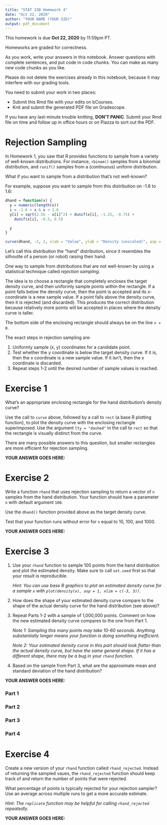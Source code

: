 ```yaml
---
title: "STAT 33B Homework 4"
date: "Oct 22, 2020"
author: "YOUR NAME (YOUR SID)"
output: pdf_document
---
```


This homework is due __Oct 22, 2020__ by 11:59pm PT.

Homeworks are graded for correctness. 

As you work, write your answers in this notebook. Answer questions with
complete sentences, and put code in code chunks. You can make as many new code
chunks as you like.

Please do not delete the exercises already in this notebook, because it may
interfere with our grading tools.

You need to submit your work in two places:

* Submit this Rmd file with your edits on bCourses.
* Knit and submit the generated PDF file on Gradescope.

If you have any last-minute trouble knitting, **DON'T PANIC**. Submit your Rmd
file on time and follow up in office hours or on Piazza to sort out the PDF.


Rejection Sampling
==================

In Homework 1, you saw that R provides functions to sample from a variety of
well-known distributions. For instance, `rbinom()` samples from a binomial
distribution, and `runif()` samples from a (continuous) uniform distribution.

What if you want to sample from a distribution that's not well-known?

For example, suppose you want to sample from this distribution on -1.6 to 1.6:
```r
dhand = function(x) {
  y = numeric(length(x))
  i = -1.6 < x & x < 1.6
  y[i] = sqrt(2.56 - x[i]^2) + dunif(x[i], -1.25, -0.75) +
    dunif(x[i], -0.5, 0.5)

  y
}

curve(dhand, -2, 2, xlab = "Value", ylab = "Density (unscaled)", asp = 1)
```
Let's call this distribution the "hand" distribution, since it resembles the
silhoutte of a person (or robot) raising their hand.

One way to sample from distributions that are not well-known by using a
statistical technique called _rejection sampling_.

The idea is to choose a rectangle that completely encloses the target density
curve, and then uniformly sample points within the rectangle. If a point falls
below the density curve, then the point is accepted and its x-coordinate is a
new sample value. If a point falls above the density curve, then it is rejected
(and discarded). This produces the correct distribution because relatively more
points will be accepted in places where the density curve is taller.

The bottom side of the enclosing rectangle should always be on the line `x =
0`.

The exact steps in rejection sampling are:

1. Uniformly sample (x, y) coordinates for a candidate point.
2. Test whether the y coordinate is below the target density curve. If it is,
   then the x coordinate is a new sample value. If it isn't, then the x
   coordinate is discarded.
3. Repeat steps 1-2 until the desired number of sample values is reached.


Exercise 1
==========

What's an appropriate enclosing rectangle for the hand distribution's density
curve?

Use the call to `curve` above, followed by a call to `rect` (a base R plotting
function), to plot the density curve with the enclosing rectangle superimposed.
Use the argument `lty = "dashed"` in the call to `rect` so that the rectangle
is visually distinct from the curve.

There are many possible answers to this question, but smaller rectangles are
more efficient for rejection sampling.

**YOUR ANSWER GOES HERE:**



Exercise 2
==========

Write a function `rhand` that uses rejection sampling to return a vector of `n`
samples from the hand distribution. Your function should have a parameter `n`
with default argument `100`.

Use the `dhand()` function provided above as the target density curve.

Test that your function runs without error for `n` equal to 10, 100, and 1000.

**YOUR ANSWER GOES HERE:**




Exercise 3
==========

1. Use your `rhand` function to sample 100 points from the hand distribution
   and plot the estimated density. Make sure to call `set.seed` first so that
   your result is reproducible.

   _Hint: You can use base R graphics to plot an estimated density curve for a
   sample `x` with `plot(density(x), asp = 1, xlim = c(-3, 3))`._

2. How does the shape of your estimated density curve compare to the shape of
   the actual density curve for the hand distribution (see above)?

3. Repeat Parts 1-2 with a sample of 1,000,000 points. Comment on how the new
   estimated density curve compares to the one from Part 1.

   _Note 1: Sampling this many points may take 10-60 seconds. Anything
   substantially longer means your function is doing something inefficient._

   _Note 2: Your estimated density curve in this part should look flatter than
   the actual density curve, but have the same general shape. If it has a
   different shape, there may be a bug in your `rhand` function._

4. Based on the sample from Part 3, what are the approximate mean and standard
   deviation of the hand distribution?

**YOUR ANSWER GOES HERE:**

### Part 1

### Part 2

### Part 3

### Part 4



Exercise 4
==========

Create a new version of your `rhand` function called `rhand_rejected`. Instead
of returning the sampled vaues, the `rhand_rejected` function should keep track
of and return the number of points that were rejected.

What percentage of points is typically rejected for your rejection sampler? Use
an average across multiple runs to get a more accurate estimate.

_Hint: The `replicate` function may be helpful for calling `rhand_rejected`
repeatedly._

**YOUR ANSWER GOES HERE:**

